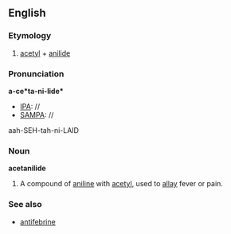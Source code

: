 ==English==

===Etymology===
#[[acetyl]] + [[anilide]]

===Pronunciation===
'''a-ce*ta-ni-lide*'''
*[[IPA]]: //
*[[SAMPA]]: //
aah-SEH-tah-ni-LAID

===Noun===
'''acetanilide'''

#{{medicine}} A compound of [[aniline]] with [[acetyl]], used to [[allay]] fever or pain.

===See also===
*[[antifebrine]]